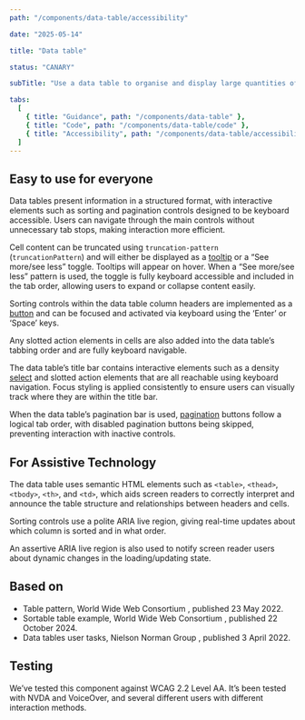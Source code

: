 ```yaml
---
path: "/components/data-table/accessibility"

date: "2025-05-14"

title: "Data table"

status: "CANARY"

subTitle: "Use a data table to organise and display large quantities of related data."

tabs:
  [
    { title: "Guidance", path: "/components/data-table" },
    { title: "Code", path: "/components/data-table/code" },
    { title: "Accessibility", path: "/components/data-table/accessibility" },
  ]
---
```


## Easy to use for everyone

Data tables present information in a structured format, with interactive elements such as sorting and pagination controls designed to be keyboard accessible. Users can navigate through the main controls without unnecessary tab stops, making interaction more efficient.

Cell content can be truncated using `truncation-pattern` (`truncationPattern`) and will either be displayed as a [tooltip](/components/tooltip) or a “See more/see less” toggle. Tooltips will appear on hover. When a “See more/see less” pattern is used, the toggle is fully keyboard accessible and included in the tab order, allowing users to expand or collapse content easily.

Sorting controls within the data table column headers are implemented as a [button](/components/button) and can be focused and activated via keyboard using the ‘Enter’ or ‘Space’ keys.

Any slotted action elements in cells are also added into the data table’s tabbing order and are fully keyboard navigable.

The data table’s title bar contains interactive elements such as a density [select](/components/select) and slotted action elements that are all reachable using keyboard navigation. Focus styling is applied consistently to ensure users can visually track where they are within the title bar.

When the data table’s pagination bar is used, [pagination](/components/pagination) buttons follow a logical tab order, with disabled pagination buttons being skipped, preventing interaction with inactive controls.

## For Assistive Technology

The data table uses semantic HTML elements such as `<table>`, `<thead>`, `<tbody>`, `<th>`, and `<td>`, which aids screen readers to correctly interpret and announce the table structure and relationships between headers and cells.

Sorting controls use a polite ARIA live region, giving real-time updates about which column is sorted and in what order.

An assertive ARIA live region is also used to notify screen reader users about dynamic changes in the loading/updating state.

## Based on

<ul>
  <li>
    <ic-link
      target="_blank"
      href="https://www.w3.org/WAI/ARIA/apg/patterns/table/"
      rel="noreferrer noopener nofollow"
    >
      Table pattern, World Wide Web Consortium
    </ic-link>
    , published 23 May 2022.
  </li>
  <li>
    <ic-link
      target="_blank"
      href="https://www.w3.org/WAI/ARIA/apg/patterns/table/examples/sortable-table/"
      rel="noreferrer noopener nofollow"
    >
      Sortable table example, World Wide Web Consortium
    </ic-link>
    , published 22 October 2024.
  </li>
  <li>
    <ic-link
      target="_blank"
      href="https://www.nngroup.com/articles/data-tables/"
      rel="noreferrer noopener nofollow"
    >
      Data tables user tasks, Nielson Norman Group
    </ic-link>
    , published 3 April 2022.
  </li>
</ul>

## Testing

We’ve tested this component against WCAG 2.2 Level AA. It’s been tested with NVDA and VoiceOver, and several different users with different interaction methods.
